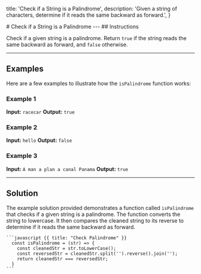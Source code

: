 
  title: 'Check if a String is a Palindrome',
  description:
    'Given a string of characters, determine if it reads the same backward as forward.',
}

<HeroPattern/>
# Check if a String is a Palindrome
---
## Instructions

Check if a given string is a palindrome. Return `true` if the string reads the same backward as forward, and `false` otherwise.

---
## Examples

Here are a few examples to illustrate how the `isPalindrome` function works:

### Example 1
**Input:** <code>racecar</code>
**Output:** <code>true</code>

### Example 2
**Input:** <code>hello</code>
**Output:** <code>false</code>

### Example 3
**Input:** <code>A man a plan a canal Panama</code>
**Output:** <code>true</code>

---

## Solution

<Row>
  <Col>
    <p>The example solution provided demonstrates a function called <code>isPalindrome</code> that checks if a given string is a palindrome. The function converts the string to lowercase. It then compares the cleaned string to its reverse to determine if it reads the same backward as forward.</p>
  </Col>
  <Col>

    ```javascript {{ title: "Check Palindrome" }}
      const isPalindrome = (str) => {
        const cleanedStr = str.toLowerCase();
        const reversedStr = cleanedStr.split('').reverse().join('');
        return cleanedStr === reversedStr;
      }
    ```
  </Col>
</Row>
